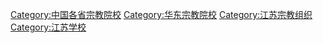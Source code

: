 [[Category:中国各省宗教院校|Category:中国各省宗教院校]]
[[Category:华东宗教院校|Category:华东宗教院校]]
[[Category:江苏宗教组织|Category:江苏宗教组织]]
[[Category:江苏学校|Category:江苏学校]]